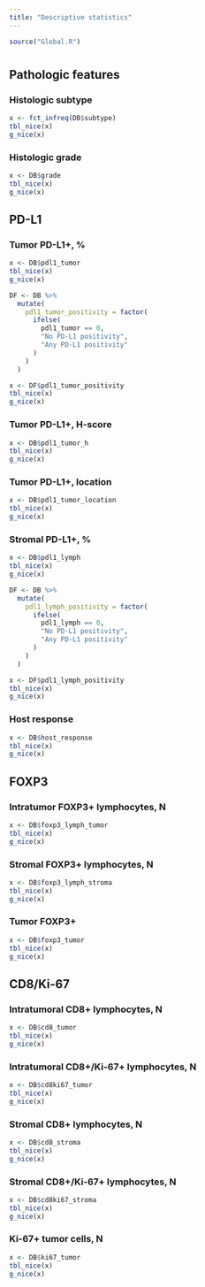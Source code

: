 ```yaml
---
title: "Descriptive statistics"
---
```


```r
source("Global.R")
```

# {.tabset .tabset-pills}
## Pathologic features {.tabset .tabset-pills}
### Histologic subtype
```r
x <- fct_infreq(DB$subtype)
tbl_nice(x)
g_nice(x)
```

### Histologic grade
```r
x <- DB$grade
tbl_nice(x)
g_nice(x)
```

## PD-L1 {.tabset .tabset-pills}
### Tumor PD-L1+, %
```r
x <- DB$pdl1_tumor
tbl_nice(x)
g_nice(x)

DF <- DB %>% 
  mutate(
    pdl1_tumor_positivity = factor(
      ifelse(
        pdl1_tumor == 0,
        "No PD-L1 positivity",
        "Any PD-L1 positivity"
      )
    )
  )

x <- DF$pdl1_tumor_positivity
tbl_nice(x)
g_nice(x)

```

### Tumor PD-L1+, H-score
```r
x <- DB$pdl1_tumor_h
tbl_nice(x)
g_nice(x)
```

### Tumor PD-L1+, location
```r
x <- DB$pdl1_tumor_location
tbl_nice(x)
g_nice(x)
```

### Stromal PD-L1+, %
```r
x <- DB$pdl1_lymph
tbl_nice(x)
g_nice(x)

DF <- DB %>% 
  mutate(
    pdl1_lymph_positivity = factor(
      ifelse(
        pdl1_lymph == 0,
        "No PD-L1 positivity",
        "Any PD-L1 positivity"
      )
    )
  )

x <- DF$pdl1_lymph_positivity
tbl_nice(x)
g_nice(x)
```

### Host response
```r
x <- DB$host_response
tbl_nice(x)
g_nice(x)
```

## FOXP3 {.tabset .tabset-pills}
### Intratumor FOXP3+ lymphocytes, N
```r
x <- DB$foxp3_lymph_tumor
tbl_nice(x)
g_nice(x)
```

### Stromal FOXP3+ lymphocytes, N
```r
x <- DB$foxp3_lymph_stroma
tbl_nice(x)
g_nice(x)
```

### Tumor FOXP3+
```r
x <- DB$foxp3_tumor
tbl_nice(x)
g_nice(x)
```

## CD8/Ki-67 {.tabset .tabset-pills}
### Intratumoral CD8+ lymphocytes, N
```r
x <- DB$cd8_tumor
tbl_nice(x)
g_nice(x)
```

### Intratumoral CD8+/Ki-67+ lymphocytes, N
```r
x <- DB$cd8ki67_tumor
tbl_nice(x)
g_nice(x)
```

### Stromal CD8+ lymphocytes, N
```r
x <- DB$cd8_stroma
tbl_nice(x)
g_nice(x)
```

### Stromal CD8+/Ki-67+ lymphocytes, N
```r
x <- DB$cd8ki67_stroma
tbl_nice(x)
g_nice(x)
```

### Ki-67+ tumor cells, N
```r
x <- DB$ki67_tumor
tbl_nice(x)
g_nice(x)
```
